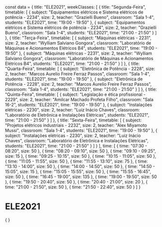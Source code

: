const data = {
  title: "ELE2021",
  weekClasses: [
    {
      title: "Segunda-Feira",
      timetable: [
        {
          subject: "Equipamentos elétricos e Sistema elétricos de potência - 2234",
          size: 2,
          teacher: "Grazielli Bueno",
          classroom: "Sala 1-4",
          students: "ELE2021",
          time: "19:00 - 19:50"
        },
        {
          subject: "Equipamentos elétricos e Sistema elétricos de potência - 2234",
          size: 2,
          teacher: "Grazielli Bueno",
          classroom: "Sala 1-4",
          students: "ELE2021",
          time: "21:00 - 21:50"
        }
      ]
    },
    {
      title: "Terça-Feira",
      timetable: [
        {
          subject: "Máquinas elétricas - 2231",
          size: 2,
          teacher: "Wylliam Salviano Gongora",
          classroom: "Laboratório de Máquinas e Acionamentos Elétricos B4",
          students: "ELE2021",
          time: "19:00 - 19:50"
        },
        {
          subject: "Máquinas elétricas - 2231",
          size: 2,
          teacher: "Wylliam Salviano Gongora",
          classroom: "Laboratório de Máquinas e Acionamentos Elétricos B4",
          students: "ELE2021",
          time: "21:00 - 21:50"
        }
      ]
    },
    {
      title: "Quarta-Feira",
      timetable: [
        {
          subject: "Eletrônica de Potência - 2228",
          size: 2,
          teacher: "Marcos Aurelio Freire Ferraz Passos",
          classroom: "Sala 1-4",
          students: "ELE2021",
          time: "19:00 - 19:50"
        },
        {
          subject: "Eletrônica de Potência - 2228",
          size: 2,
          teacher: "Marcos Aurelio Freire Ferraz Passos",
          classroom: "Sala 1-4",
          students: "ELE2021",
          time: "21:00 - 21:50"
        }
      ]
    },
    {
      title: "Quinta-Feira",
      timetable: [
        {
          subject: "Legislação e ética profissional - 2229",
          size: 2,
          teacher: "Amilcar Machado Profeta Filho",
          classroom: "Sala 16-2",
          students: "ELE2021",
          time: "19:00 - 19:50"
        },
        {
          subject: "Instalações elétricas - 2230",
          size: 2,
          teacher: "Luiz Inácio Chaves",
          classroom: "Laboratório de Eletrônica e Instalações Elétricas",
          students: "ELE2021",
          time: "21:00 - 21:50"
        }
      ]
    },
    {
      title: "Sexta-Feira",
      timetable: [
        {
          subject: "Projetos elétricos industriais - 2232",
          size: 2,
          teacher: "Alex Miyamoto Mussi",
          classroom: "Sala 1-4",
          students: "ELE2021",
          time: "19:00 - 19:50"
        },
        {
          subject: "Instalações elétricas - 2230",
          size: 2,
          teacher: "Luiz Inácio Chaves",
          classroom: "Laboratório de Eletrônica e Instalações Elétricas",
          students: "ELE2021",
          time: "21:00 - 21:50"
        }
      ]
    }
  ],
  time: [
    {
      time: "07:30 - 08:20",
      size: 50
    },
    {
      time: "08:20 - 09:10",
      size: 50
    },
    {
      time: "09:10 - 09:25",
      size: 15
    },
    {
      time: "09:25 - 10:15",
      size: 50
    },
    {
      time: "10:15 - 11:05",
      size: 50
    },
    {
      time: "11:05 - 11:55",
      size: 50
    },
    {
      time: "11:55 - 13:10",
      size: 75
    },
    {
      time: "13:10 - 14:00",
      size: 50
    },
    {
      time: "14:00 - 14:50",
      size: 50
    },
    {
      time: "14:50 - 15:05",
      size: 15
    },
    {
      time: "15:05 - 15:55",
      size: 50
    },
    {
      time: "15:55 - 16:45",
      size: 50
    },
    {
      time: "16:45 - 19:00",
      size: 135
    },
    {
      time: "19:00 - 19:50",
      size: 50
    },
    {
      time: "19:50 - 20:40",
      size: 50
    },
    {
      time: "20:40 - 21:00",
      size: 20
    },
    {
      time: "21:00 - 21:50",
      size: 50
    },
    {
      time: "21:50 - 22:40",
      size: 50
    }
  ]
}

# ELE2021

<div>
    {
        <Grid
            title={data.title} 
            weekClasses={data.weekClasses} 
            time={data.time}
        />
    }
</div>